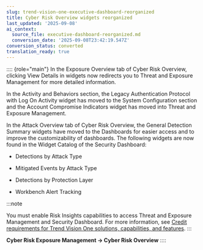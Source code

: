 ```yaml
---
slug: trend-vision-one-executive-dashboard-reorganized
title: Cyber Risk Overview widgets reorganized
last_updated: '2025-09-08'
ai_context:
  source_file: executive-dashboard-reorganized.md
  conversion_date: '2025-09-08T23:42:19.547Z'
conversion_status: converted
translation_ready: true
---
```


:::: {role="main"}
In the Exposure Overview tab of Cyber Risk Overview, clicking View Details in widgets now redirects you to Threat and Exposure Management for more detailed information.

In the Activity and Behaviors section, the Legacy Authentication Protocol with Log On Activity widget has moved to the System Configuration section and the Account Compromise Indicators widget has moved into Threat and Exposure Management.

In the Attack Overview tab of Cyber Risk Overview, the General Detection Summary widgets have moved to the Dashboards for easier access and to improve the customizability of dashboards. The following widgets are now found in the Widget Catalog of the Security Dashboard:

- Detections by Attack Type

- Mitigated Events by Attack Type

- Detections by Protection Layer

- Workbench Alert Tracking

:::note

You must enable Risk Insights capabilities to access Threat and Exposure Management and Security Dashboard. For more information, see [Credit requirements for Trend Vision One solutions, capabilities, and features](credit-req-for-apps-services.mdx).
:::

**Cyber Risk Exposure Management → Cyber Risk Overview**
::::
